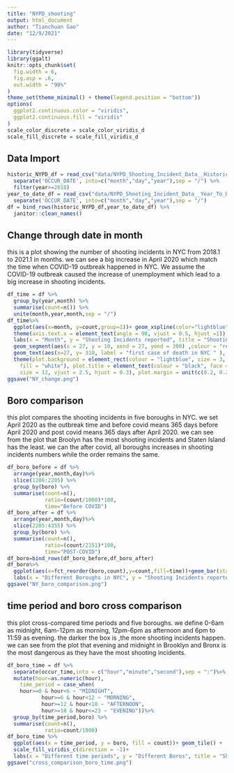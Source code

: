```yaml
---
title: "NYPD_shooting"
output: html_document
author: "Tianchuan Gao"
date: "12/9/2021"
---
```


```r
library(tidyverse)
library(ggalt)
knitr::opts_chunk$set(
  fig.width = 6,
  fig.asp = .6,
  out.width = "90%"
)
theme_set(theme_minimal() + theme(legend.position = "bottom"))
options(
  ggplot2.continuous.color = "viridis",
  ggplot2.continuous.fill = "viridis"
)
scale_color_discrete = scale_color_viridis_d
scale_fill_discrete = scale_fill_viridis_d
```

## Data Import

```r
historic_NYPD_df = read_csv("data/NYPD_Shooting_Incident_Data__Historic_.csv") %>%
  separate('OCCUR_DATE', into=c("month","day","year"),sep = "/") %>%
  filter(year>=2018)
year_to_date_df = read_csv("data/NYPD_Shooting_Incident_Data__Year_To_Date_.csv")%>%
  separate('OCCUR_DATE', into=c("month","day","year"),sep = "/")
df = bind_rows(historic_NYPD_df,year_to_date_df) %>% 
  janitor::clean_names()
```

## Change through date in month
this is a plot showing the number of shooting incidents in NYC from 2018.1 to 2021.1 in months. we can see a big increase in April 2020 which match the time when COVID-19 outbreak happened in NYC. We assume the COVID-19 outbreak caused the increase of unemployment which lead to a big increase in shooting incidents.
```r
df_time = df %>%
  group_by(year,month) %>%
  summarise(count=n()) %>%
  unite(month,year,month,sep = "/")
df_time%>%
  ggplot(aes(x=month, y=count,group=1))+ geom_xspline(color="lightblue",size=0.7) + geom_point(color="lightblue",size=2) +
  theme(axis.text.x = element_text(angle = 90, vjust = 0.5, hjust =1)) + 
  labs(x = "Month", y = "Shooting Incidents reported", title = "Shooting Incidents Reported by NYPD From Jan 2018 to Sep 2021") + 
  geom_segment(aes(x = 27, y = 10, xend = 27, yend = 300) ,colour = "red",linetype="dashed") + 
  geom_text(aes(x=27, y= 310, label = "first case of death in NYC " ), colour = "red", vjust = -2, hjust = 0.5, size = 3)  + 
  theme(plot.background = element_rect(colour = "lightblue", size = 3, linetype = 1, 
    fill = "white"), plot.title = element_text(colour = "black", face = "bold", 
    size = 12, vjust = 2.5, hjust = 0.3), plot.margin = unit(c(0.2, 0.2, 0.2, 0.2), "inches"),axis.text=element_text(colour="black"))
ggsave("NY_change.png")
```


## Boro comparison
this plot compares the shooting incidents in five boroughs in NYC. we set April 2020 as the outbreak time and before covid means 365 days before April 2020 and post covid means 365 days after April 2020. we can see from the plot that Broolyn has the most shooting incidents and Staten Island has the least. we can the after covid, all boroughs increases in shooting incidents numbers while the order remains the same.
```r
df_boro_before = df %>%
  arrange(year,month,day)%>%
  slice(1206:2205) %>%
  group_by(boro) %>%
  summarise(count=n(),
            ratio=(count/1000)*100,
            time="Before COVID")
df_boro_after = df %>%
  arrange(year,month,day)%>%
  slice(2205:4355) %>%
  group_by(boro) %>%
  summarise(count=n(),
            ratio=(count/2151)*100,
            time="POST-COVID")
df_boro=bind_rows(df_boro_before,df_boro_after)
df_boro%>%
  ggplot(aes(x=fct_reorder(boro,count),y=count,fill=time))+geom_bar(stat = "identity",position = "dodge")+ 
  labs(x = "Different Boroughs in NYC", y = "Shooting Incidents reported", title = "Shooting Incidents Reported by NYPD From Five Boros in NYC")
ggsave("NY_boro_comparison.png")

```

## time period and boro cross comparison
this plot cross-compared time periods and five boroughs. we define 0-6am as midnight, 6am-12pm as morning, 12pm-6pm as afternoon and 6pm to 11:59 as evening. the darker the box is ,the more shooting incidents happen. we can see from the plot that evening and midnight in Brooklyn and Bronx is the most dangerous as they have the most shooting incidents.

```r
df_boro_time = df %>%
  separate(occur_time,into = c("hour","minute","second"),sep = ":")%>%
  mutate(hour=as.numeric(hour),
    time_period = case_when(
    hour>=0 & hour<6 ~ "MIDNIGHT",
           hour>=6 & hour<12 ~ "MORNING",
           hour>=12 & hour<18 ~ "AFTERNOON",
           hour>=18 & hour<=23 ~ "EVENING"))%>%
  group_by(time_period,boro) %>%
  summarise(count=n(),
            ratio=count/1000)
df_boro_time %>%
  ggplot(aes(x = time_period, y = boro, fill = count))+ geom_tile() +
  scale_fill_viridis_c(direction = -1)+
  labs(x = "Different time periods", y = "Different Boros", title = "Shooting Incidents Reported Cross-compared with Time Period and Boros")
ggsave("cross_comparison_boro_time.png")
```

